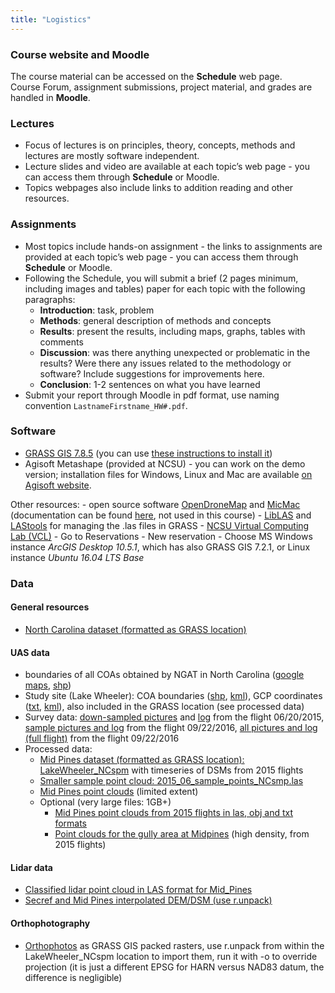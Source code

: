 ```yaml
---
title: "Logistics"
---
```


### Course website and Moodle

The course material can be accessed on the **Schedule** web page.  
Course Forum, assignment submissions, project material, and grades are handled in **Moodle**.

### Lectures

- Focus of lectures is on principles, theory, concepts, methods and lectures are mostly software independent.
- Lecture slides and video are available at each topic's web page - you can access them through **Schedule** or Moodle.
- Topics webpages also include links to addition reading and other resources.

### Assignments

- Most topics include hands-on assignment - the links to assignments are provided at each topic's web page - you can access them through **Schedule** or Moodle.
- Following the Schedule, you will submit a brief (2 pages minimum, including images and tables) paper for each topic with the following paragraphs:
  - **Introduction**: task, problem
  - **Methods**: general description of methods and concepts
  - **Results**: present the results, including maps, graphs, tables with comments
  - **Discussion**: was there anything unexpected or problematic in the results? Were there any issues related to the methodology or software? Include suggestions for improvements here.
  - **Conclusion**: 1-2 sentences on what you have learned
- Submit your report through Moodle in pdf format, use naming convention `LastnameFirstname_HW#.pdf`.

### Software

- [GRASS GIS 7.8.5](http://grass.osgeo.org/) (you can use [these instructions to install it](http://ncsu-geoforall-lab.github.io/geospatial-modeling-course/logistics.html#software))
- Agisoft Metashape (provided at NCSU) - you can work on the demo version; installation files for Windows, Linux and Mac are available [on Agisoft website](http://www.agisoft.com/downloads/installer/).

Other resources:
- open source software [OpenDroneMap](http://opendronemap.org/) and [MicMac](http://logiciels.ign.fr/?-Micmac,3-) (documentation can be found [here](http://logiciels.ign.fr/IMG/pdf/docmicmac-2.pdf), not used in this course)
- [LibLAS](http://download.osgeo.org/liblas/libLAS-1.8.0.tar.bz2) and [LAStools](http://www.cs.unc.edu/~isenburg/lastools/download/LAStools.zip) for managing the .las files in GRASS
- [NCSU Virtual Computing Lab (VCL)](https://vcl.ncsu.edu/scheduling/)
  - Go to Reservations - New reservation
  - Choose MS Windows instance *ArcGIS Desktop 10.5.1*, which has also GRASS GIS 7.2.1, or Linux instance *Ubuntu 16.04 LTS Base*

### Data

#### General resources

- [North Carolina dataset (formatted as GRASS location)](https://grass.osgeo.org/sampledata/north_carolina/nc_spm_08_grass7.zip)

#### UAS data

- boundaries of all COAs obtained by NGAT in North Carolina ([google maps](https://www.google.com/maps/d/edit?mid=zi8EsFDQAyqo.kr7lL7Germeo), [shp](https://drive.google.com/open?id=0B1AfQGDB8tPXa3lLYmg5VU9FdEU))
- Study site (Lake Wheeler): COA boundaries ([shp](https://drive.google.com/open?id=0B1AfQGDB8tPXa3lLYmg5VU9FdEU), [kml](https://drive.google.com/open?id=0B1AfQGDB8tPXOFdwR3VoTUloX0k)), GCP coordinates ([txt](https://drive.google.com/open?id=0B1AfQGDB8tPXN2FHTzlicWRENUU), [kml](https://drive.google.com/open?id=0B1AfQGDB8tPXb2c1bTF4QXhfT1k)), also included in the GRASS location (see processed data)
- Survey data: [down-sampled pictures](https://drive.google.com/a/ncsu.edu/file/d/1xYhNBBDVPP4UG2aiSjcZ_tTOm4gnQcMz/view?usp=sharing) and [log](https://drive.google.com/open?id=0B1AfQGDB8tPXTWdfdGJWZ0pkOWc) from the flight 06/20/2015, [sample pictures and log](https://drive.google.com/open?id=0B1AfQGDB8tPXYlVyM2x5YTNqTjg) from the flight 09/22/2016, [all pictures and log (full flight)](https://drive.google.com/drive/folders/0B1AfQGDB8tPXOXBRSHlJUmZZQmM?resourcekey=0-CSu2NTf4BxeHPfF7Q0ljww&usp) from the flight 09/22/2016
- Processed data:
  - [Mid Pines dataset (formatted as GRASS location): LakeWheeler_NCspm](https://drive.google.com/open?id=0B1AfQGDB8tPXNXVpOEdyejlpbEE) with timeseries of DSMs from 2015 flights
  - [Smaller sample point cloud: 2015_06_sample_points_NCsmp.las](https://drive.google.com/open?id=0B1AfQGDB8tPXaUZGU0FPSW5DNWM)
  - [Mid Pines point clouds](https://drive.google.com/open?id=0B1AfQGDB8tPXUlc5N2pNQlR1T0E) (limited extent)
  - Optional (very large files: 1GB+)
    - [Mid Pines point clouds from 2015 flights in las, obj and txt formats](https://drive.google.com/open?id=0B1AfQGDB8tPXfk1IZlhLZ2FhNksyQ1VfX1o3YVFpZ19MOVRTWE9PNnpySXNtRTdJN2pFNlU)
    - [Point clouds for the gully area at Midpines](https://drive.google.com/open?id=0B1AfQGDB8tPXSDdSZGpJSktXM3c) (high density, from 2015 flights)

#### Lidar data

- [Classified lidar point cloud in LAS format for Mid_Pines](http://fatra.cnr.ncsu.edu/uav-lidar-analytics-course/mid_pines_spm_2013.las)
- [Secref and Mid Pines interpolated DEM/DSM (use r.unpack)](http://fatra.cnr.ncsu.edu/uav-lidar-analytics-course/secref_mid_pines_spm_elev.zip)

#### Orthophotography

- [Orthophotos](https://drive.google.com/drive/folders/0B1AfQGDB8tPXd05tSTVLZUZBd00) as GRASS GIS packed rasters, use r.unpack from within the LakeWheeler_NCspm location to import them, run it with -o to override projection (it is just a different EPSG for HARN versus NAD83 datum, the difference is negligible)
